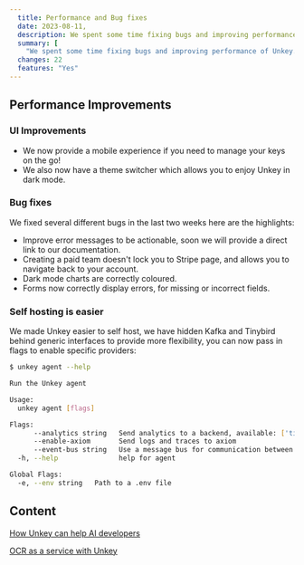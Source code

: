 ```yaml
---
  title: Performance and Bug fixes
  date: 2023-08-11,
  description: We spent some time fixing bugs and improving performance of Unkey.
  summary: [
    "We spent some time fixing bugs and improving performance of Unkey. "]
  changes: 22
  features: "Yes"
---
```


## Performance Improvements

### UI Improvements

- We now provide a mobile experience if you need to manage your keys on the go!
- We also now have a theme switcher which allows you to enjoy Unkey in dark mode.

### Bug fixes

We fixed several different bugs in the last two weeks here are the highlights:

- Improve error messages to be actionable, soon we will provide a direct link to our documentation.
- Creating a paid team doesn't lock you to Stripe page, and allows you to navigate back to your account.
- Dark mode charts are correctly coloured.
- Forms now correctly display errors, for missing or incorrect fields.

### Self hosting is easier

We made Unkey easier to self host, we have hidden Kafka and Tinybird behind generic interfaces to provide more flexibility, you can now pass in flags to enable specific providers:

```sh
$ unkey agent --help

Run the Unkey agent

Usage:
  unkey agent [flags]

Flags:
      --analytics string   Send analytics to a backend, available: ['tinybird']
      --enable-axiom       Send logs and traces to axiom
      --event-bus string   Use a message bus for communication between nodes, available: ['kafka']
  -h, --help               help for agent

Global Flags:
  -e, --env string   Path to a .env file
```

## Content

[How Unkey can help AI developers](https://unkey.dev/blog/how-we-ai)

[OCR as a service with Unkey](https://unkey.dev/blog/ocr-service)
